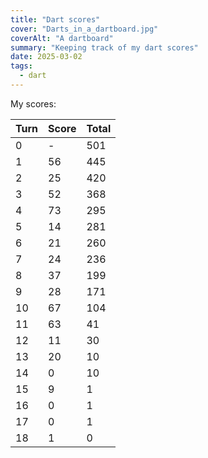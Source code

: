 ```yaml
---
title: "Dart scores"
cover: "Darts_in_a_dartboard.jpg"
coverAlt: "A dartboard"
summary: "Keeping track of my dart scores"
date: 2025-03-02
tags:
  - dart
---
```


My scores:

| Turn | Score | Total |
| ---- | ----- | ----- |
| 0    | -     | 501   |
| 1    | 56    | 445   |
| 2    | 25    | 420   |
| 3    | 52    | 368   |
| 4    | 73    | 295   |
| 5    | 14    | 281   |
| 6    | 21    | 260   |
| 7    | 24    | 236   |
| 8    | 37    | 199   |
| 9    | 28    | 171   |
| 10   | 67    | 104   |
| 11   | 63    | 41    |
| 12   | 11    | 30    |
| 13   | 20    | 10    |
| 14   | 0     | 10    |
| 15   | 9     | 1     |
| 16   | 0     | 1     |
| 17   | 0     | 1     |
| 18   | 1     | 0     |
